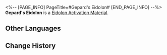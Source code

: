 <%-- [PAGE_INFO]
PageTitle=#Gepard's Eidolon#
[END_PAGE_INFO] --%>
{{Item Infobox
|id          = 11104
|image       = Item Gepard's Eidolon.png{{subst:void|<!--$UPLOAD:<<SpriteOutput/ItemFigures/11003.png>-<Item Gepard's Eidolon.png>-<Item Icons>>-->}}
|type        = Eidolon Activation Material
|invCategory = 
|rarity      = 5
|effect      = 
|description = Material for raising Gepard's Eidolon Level.
}}
'''Gepard's Eidolon''' is a [[Eidolon Activation Material]].

==Other Languages==
{{Other Languages
|en   = Gepard's Eidolon
|zhs  = 【杰帕德】的星魂
|zht  = 【傑帕德】的星魂
|ja   = 「ジェパード」の星魂
|ko   = [게파드]의 성혼
|es   = Eidolon de Gepard
|fr   = Eidolon de Gepard
|ru   = Эйдолон Гепарда
|th   = Eidolon ของ Gepard
|vi   = Tinh Hồn Gepard
|de   = Gepards Eidolon
|id   = Gepard's Eidolon
|pt   = Eidolon de Gepard
}}

==Change History==
{{Change History|1.0}}